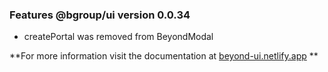 ### Features @bgroup/ui version 0.0.34

- createPortal was removed from BeyondModal

**For more information visit the documentation at  [beyond-ui.netlify.app](https://beyond-ui.netlify.app) **
